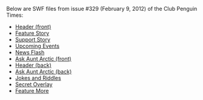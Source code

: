 Below are SWF files from issue #329 (February 9, 2012) of the Club Penguin Times:
*[[Media:News329HeaderFront.swf|Header (front)]]
*[[Media:News329FeatureStory.swf|Feature Story]]
*[[Media:News329SupportStory.swf|Support Story]]
*[[Media:News329UpcomingEvents.swf|Upcoming Events]]
*[[Media:News329NewsFlash.swf|News Flash]]
*[[Media:News329AskAuntArcticFront.swf|Ask Aunt Arctic (front)]]
*[[Media:News329HeaderBack.swf|Header (back)]]
*[[Media:News329AskAuntArcticBack.swf|Ask Aunt Arctic (back)]]
*[[Media:News329JokesAndRiddles.swf|Jokes and Riddles]]
*[[Media:News329SecretOverlay.swf|Secret Overlay]]
*[[Media:News329FeatureMore.swf|Feature More]]
